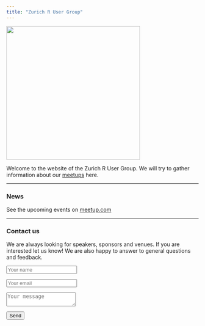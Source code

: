 ```yaml
---
title: "Zurich R User Group"
---
```


<img src="https://raw.githubusercontent.com/Zurich-R-User-Group/Zurich-R-User-Group.github.io/master/_files/Logo_Zurich_R_User_Group.png" width="350">

Welcome to the website of the Zurich R User Group.
We will try to gather information about our [meetups](http://www.meetup.com/Zurich-R-User-Group/) here.


----


### News

See the upcoming events on [meetup.com](http://www.meetup.com/Zurich-R-User-Group/)







----

### Contact us
We are always looking for speakers, sponsors and venues. If you are interested let us know!
We are also happy to answer to general questions and feedback.

<form action="https://formspree.io/zurich.r.user.meetup@gmail.com" method="POST">
<p><input type="text" name="name" placeholder="Your name"></p>
<p><input type="email" name="_replyto" placeholder="Your email"></p>   
<p><textarea name="message" placeholder="Your message"></textarea></p>
<input type="submit" value="Send">
<input type="hidden" name="_cc" value="murielburi@bluewin.ch,jbracher@outlook.de,dorothea.hug@gmail.com,andrea.schnell@statistik.ji.zh.ch" />
</form> 
